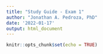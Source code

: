 ```yaml
---
title: "Study Guide - Exam 1"
author: "Jonathan A. Pedroza, PhD"
date: '2022-01-17'
output: html_document
---
```


```r
knitr::opts_chunk$set(echo = TRUE)
```

